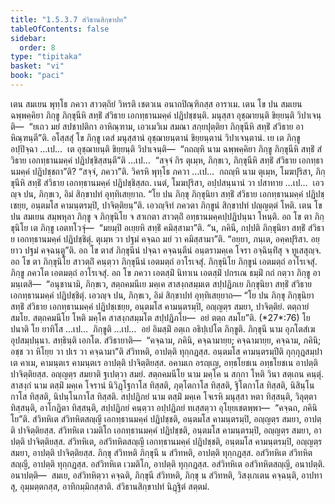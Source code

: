 ```yaml
---
title: "1.5.3.7 สํวิธานสิกฺขาปท"
tableOfContents: false
sidebar:
  order: 8
type: "tipitaka"
basket: "vi"
book: "paci"
---
```



<DynamicBreadcrumb />

<Division number="180" book="paci">

<Paragraph number="589" book="paci">
เตน สมเยน พุทฺโธ ภควา สาวตฺถิยํ วิหรติ เชตวเน อนาถปิณฺฑิกสฺส อาราเม. เตน โข ปน สมเยน ฉพฺพคฺคิยา ภิกฺขู ภิกฺขุนีหิ สทฺธิํ สํวิธาย เอกทฺธานมคฺคํ ปฏิปชฺชนฺติ. มนุสฺสา อุชฺฌายนฺติ ขิยฺยนฺติ วิปาเจนฺติ—  “ยเถว มยํ สปชาปติกา อาหิณฺฑาม, เอวเมวิเม สมณา สกฺยปุตฺติยา ภิกฺขุนีหิ สทฺธิํ สํวิธาย อาหิณฺฑนฺตี”ติ.
</Paragraph>

<Paragraph number="590" book="paci">
อโสฺสสุํ โข ภิกฺขู เตสํ มนุสฺสานํ อุชฺฌายนฺตานํ ขิยฺยนฺตานํ วิปาเจนฺตานํ. เย เต ภิกฺขู อปฺปิจฺฉา …เป…  เต อุชฺฌายนฺติ ขิยฺยนฺติ วิปาเจนฺติ—  “กถญฺหิ นาม ฉพฺพคฺคิยา ภิกฺขู ภิกฺขุนีหิ สทฺธิํ สํวิธาย เอกทฺธานมคฺคํ ปฏิปชฺชิสฺสนฺตี”ติ …เป…  “สจฺจํ กิร ตุเมฺห, ภิกฺขเว, ภิกฺขุนีหิ สทฺธิํ สํวิธาย เอกทฺธานมคฺคํ ปฏิปชฺชถา”ติ? “สจฺจํ, ภควา”ติ. วิครหิ พุทฺโธ ภควา …เป…  กถญฺหิ นาม ตุเมฺห, โมฆปุริสา, ภิกฺขุนีหิ สทฺธิํ สํวิธาย เอกทฺธานมคฺคํ ปฏิปชฺชิสฺสถ. เนตํ, โมฆปุริสา, อปฺปสนฺนานํ วา ปสาทาย …เป…  เอวญฺจ ปน, ภิกฺขเว, อิมํ สิกฺขาปทํ อุทฺทิเสยฺยาถ.
</Paragraph>

<Paragraph number="591" book="paci">
<Emphasis>“โย ปน ภิกฺขุ ภิกฺขุนิยา สทฺธิํ สํวิธาย เอกทฺธานมคฺคํ ปฏิปชฺเชยฺย, อนฺตมโส คามนฺตรมฺปิ, ปาจิตฺติยนฺ”</Emphasis>ติ.
</Paragraph>

<Paragraph number="592" book="paci">
เอวญฺจิทํ ภควตา ภิกฺขูนํ สิกฺขาปทํ ปญฺญตฺตํ โหติ.
</Paragraph>

</Division>
<Division number="181" book="paci">

<Paragraph number="593" book="paci">
เตน โข ปน สมเยน สมฺพหุลา ภิกฺขู จ ภิกฺขุนิโย จ สาเกตา สาวตฺถิํ อทฺธานมคฺคปฺปฏิปนฺนา โหนฺติ. อถ โข ตา ภิกฺขุนิโย เต ภิกฺขู เอตทโวจุํ—  “มยมฺปิ อเยฺยหิ สทฺธิํ คมิสฺสามา”ติ. “น, ภคินี, กปฺปติ ภิกฺขุนิยา สทฺธิํ สํวิธาย เอกทฺธานมคฺคํ ปฏิปชฺชิตุํ. ตุเมฺห วา ปฐมํ คจฺฉถ มยํ วา คมิสฺสามา”ติ. “อยฺยา, ภนฺเต, อคฺคปุริสา. อยฺยาว ปฐมํ คจฺฉนฺตู”ติ. อถ โข ตาสํ ภิกฺขุนีนํ ปจฺฉา คจฺฉนฺตีนํ อนฺตรามคฺเค โจรา อจฺฉินฺทิํสุ จ ทูเสสุญฺจ. อถ โข ตา ภิกฺขุนิโย สาวตฺถิํ คนฺตฺวา ภิกฺขุนีนํ เอตมตฺถํ อาโรเจสุํ. ภิกฺขุนิโย ภิกฺขูนํ เอตมตฺถํ อาโรเจสุํ. ภิกฺขู ภควโต เอตมตฺถํ อาโรเจสุํ.
</Paragraph>

<Paragraph number="594" book="paci">
อถ โข ภควา เอตสฺมิํ นิทาเน เอตสฺมิํ ปกรเณ ธมฺมิํ กถํ กตฺวา ภิกฺขู อามนฺเตสิ—  “อนุชานามิ, ภิกฺขเว, สตฺถคมนีเย มคฺเค สาสงฺกสมฺมเต สปฺปฏิภเย ภิกฺขุนิยา สทฺธิํ สํวิธาย เอกทฺธานมคฺคํ ปฏิปชฺชิตุํ. เอวญฺจ ปน, ภิกฺขเว, อิมํ สิกฺขาปทํ อุทฺทิเสยฺยาถ—
</Paragraph>

</Division>
<Division number="182" book="paci">

<Paragraph number="595" book="paci">
<Emphasis>“โย ปน ภิกฺขุ ภิกฺขุนิยา สทฺธิํ สํวิธาย เอกทฺธานมคฺคํ ปฏิปชฺเชยฺย, อนฺตมโส คามนฺตรมฺปิ, อญฺญตฺร สมยา, ปาจิตฺติยํ. ตตฺถายํ สมโย. สตฺถคมนีโย โหติ มคฺโค สาสงฺกสมฺมโต สปฺปฏิภโย—  อยํ ตตฺถ สมโย”</Emphasis>ติ. (*27*:<Emphasis>76</Emphasis>)
</Paragraph>

</Division>
<Division number="183" book="paci">

<Paragraph number="596" book="paci">
<Emphasis>โย ปนา</Emphasis>ติ โย ยาทิโส …เป…  <Emphasis>ภิกฺขู</Emphasis>ติ …เป…  อยํ อิมสฺมิํ อตฺเถ อธิปฺเปโต ภิกฺขูติ.
</Paragraph>

<Paragraph number="597" book="paci">
<Emphasis>ภิกฺขุนี</Emphasis> นาม อุภโตสํเฆ อุปสมฺปนฺนา.
</Paragraph>

<Paragraph number="598" book="paci">
<Emphasis>สทฺธินฺ</Emphasis>ติ เอกโต.
</Paragraph>

<Paragraph number="599" book="paci">
<Emphasis>สํวิธายา</Emphasis>ติ—  “คจฺฉาม, ภคินิ, คจฺฉามายฺย; คจฺฉามายฺย, คจฺฉาม, ภคินิ; อชฺช วา หิโยฺย วา ปเร วา คจฺฉามา”ติ สํวิทหติ, อาปตฺติ ทุกฺกฏสฺส.
</Paragraph>

<Paragraph number="600" book="paci">
<Emphasis>อนฺตมโส คามนฺตรมฺปี</Emphasis>ติ กุกฺกุฏสมฺปาเต คาเม, คามนฺตเร คามนฺตเร อาปตฺติ ปาจิตฺติยสฺส. อคามเก อรญฺเญ, อทฺธโยชเน อทฺธโยชเน อาปตฺติ ปาจิตฺติยสฺส.
</Paragraph>

<Paragraph number="601" book="paci">
<Emphasis>อญฺญตฺร สมยา</Emphasis>ติ ฐเปตฺวา สมยํ.
</Paragraph>

<Paragraph number="602" book="paci">
<Emphasis>สตฺถคมนีโย</Emphasis> นาม มคฺโค น สกฺกา โหติ วินา สตฺเถน คนฺตุํ.
</Paragraph>

<Paragraph number="603" book="paci">
<Emphasis>สาสงฺกํ</Emphasis> นาม ตสฺมิํ มคฺเค โจรานํ นิวิฏฺโฐกาโส ทิสฺสติ, ภุตฺโตกาโส ทิสฺสติ, ฐิโตกาโส ทิสฺสติ, นิสินฺโนกาโส ทิสฺสติ, นิปนฺโนกาโส ทิสฺสติ.
</Paragraph>

<Paragraph number="604" book="paci">
<Emphasis>สปฺปฏิภยํ</Emphasis> นาม ตสฺมิํ มคฺเค โจเรหิ มนุสฺสา หตา ทิสฺสนฺติ, วิลุตฺตา ทิสฺสนฺติ, อาโกฏิตา ทิสฺสนฺติ, สปฺปฏิภยํ คนฺตฺวา อปฺปฏิภยํ ทเสฺสตฺวา อุโยฺยเชตพฺพา—  “คจฺฉถ, ภคินิโย”ติ.
</Paragraph>

</Division>
<Division number="184" book="paci">

<Paragraph number="605" book="paci">
สํวิทหิเต สํวิทหิตสญฺญี เอกทฺธานมคฺคํ ปฏิปชฺชติ, อนฺตมโส คามนฺตรมฺปิ, อญฺญตฺร สมยา, อาปตฺติ ปาจิตฺติยสฺส. สํวิทหิเต เวมติโก เอกทฺธานมคฺคํ ปฏิปชฺชติ, อนฺตมโส คามนฺตรมฺปิ, อญฺญตฺร สมยา, อาปตฺติ ปาจิตฺติยสฺส. สํวิทหิเต, อสํวิทหิตสญฺญี เอกทฺธานมคฺคํ ปฏิปชฺชติ, อนฺตมโส คามนฺตรมฺปิ, อญฺญตฺร สมยา, อาปตฺติ ปาจิตฺติยสฺส.
</Paragraph>

<Paragraph number="606" book="paci">
ภิกฺขุ สํวิทหติ ภิกฺขุนี น สํวิทหติ, อาปตฺติ ทุกฺกฏสฺส. อสํวิทหิเต สํวิทหิตสญฺญี, อาปตฺติ ทุกฺกฏสฺส. อสํวิทหิเต เวมติโก, อาปตฺติ ทุกฺกฏสฺส. อสํวิทหิเต อสํวิทหิตสญฺญี, อนาปตฺติ.
</Paragraph>

</Division>
<Division number="185" book="paci">

<Paragraph number="607" book="paci">
อนาปตฺติ—  สมเย, อสํวิทหิตฺวา คจฺฉติ, ภิกฺขุนี สํวิทหติ, ภิกฺขุ น สํวิทหติ, วิสงฺเกเตน คจฺฉนฺติ, อาปทาสุ, อุมฺมตฺตกสฺส, อาทิกมฺมิกสฺสาติ.

</Paragraph>
</Division>

<Paragraph number="608" type="center" book="paci">
สํวิธานสิกฺขาปทํ นิฏฺฐิตํ สตฺตมํ.
</Paragraph>